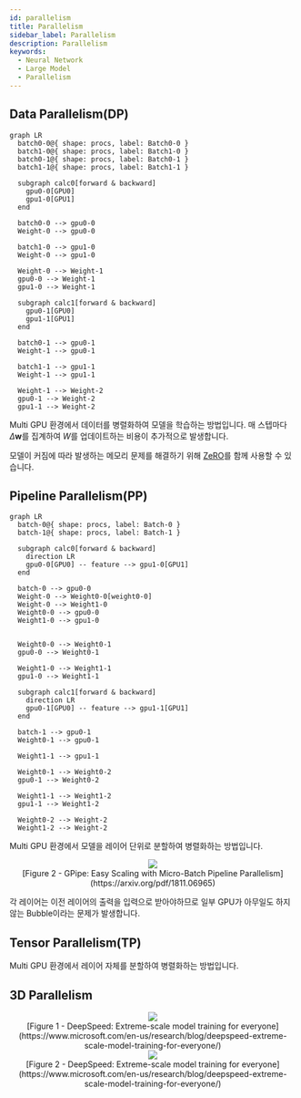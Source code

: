 ```yaml
---
id: parallelism
title: Parallelism
sidebar_label: Parallelism
description: Parallelism
keywords:
  - Neural Network
  - Large Model
  - Parallelism
---
```



## Data Parallelism(DP)

```mermaid
graph LR
  batch0-0@{ shape: procs, label: Batch0-0 }
  batch1-0@{ shape: procs, label: Batch1-0 }
  batch0-1@{ shape: procs, label: Batch0-1 }
  batch1-1@{ shape: procs, label: Batch1-1 }

  subgraph calc0[forward & backward]
    gpu0-0[GPU0]
    gpu1-0[GPU1]
  end

  batch0-0 --> gpu0-0
  Weight-0 --> gpu0-0

  batch1-0 --> gpu1-0
  Weight-0 --> gpu1-0

  Weight-0 --> Weight-1
  gpu0-0 --> Weight-1
  gpu1-0 --> Weight-1

  subgraph calc1[forward & backward]
    gpu0-1[GPU0]
    gpu1-1[GPU1]
  end

  batch0-1 --> gpu0-1
  Weight-1 --> gpu0-1

  batch1-1 --> gpu1-1
  Weight-1 --> gpu1-1

  Weight-1 --> Weight-2
  gpu0-1 --> Weight-2
  gpu1-1 --> Weight-2
```

Multi GPU 환경에서 데이터를 병렬화하여 모델을 학습하는 방법입니다. 매 스텝마다 $\Delta \mathbf{w}$를 집계하여 $W$를 업데이트하는 비용이 추가적으로 발생합니다.

모델이 커짐에 따라 발생하는 메모리 문제를 해결하기 위해 [ZeRO](https://www.microsoft.com/en-us/research/blog/zero-deepspeed-new-system-optimizations-enable-training-models-with-over-100-billion-parameters/)를 함께 사용할 수 있습니다.

## Pipeline Parallelism(PP)

```mermaid
graph LR
  batch-0@{ shape: procs, label: Batch-0 }
  batch-1@{ shape: procs, label: Batch-1 }

  subgraph calc0[forward & backward]
    direction LR
    gpu0-0[GPU0] -- feature --> gpu1-0[GPU1]
  end

  batch-0 --> gpu0-0
  Weight-0 --> Weight0-0[weight0-0]
  Weight-0 --> Weight1-0
  Weight0-0 --> gpu0-0
  Weight1-0 --> gpu1-0


  Weight0-0 --> Weight0-1
  gpu0-0 --> Weight0-1

  Weight1-0 --> Weight1-1
  gpu1-0 --> Weight1-1

  subgraph calc1[forward & backward]
    direction LR
    gpu0-1[GPU0] -- feature --> gpu1-1[GPU1]
  end

  batch-1 --> gpu0-1
  Weight0-1 --> gpu0-1

  Weight1-1 --> gpu1-1

  Weight0-1 --> Weight0-2
  gpu0-1 --> Weight0-2

  Weight1-1 --> Weight1-2
  gpu1-1 --> Weight1-2

  Weight0-2 --> Weight-2
  Weight1-2 --> Weight-2
```

Multi GPU 환경에서 모델을 레이어 단위로 분할하여 병렬화하는 방법입니다.

<center>
	<img src={useBaseUrl("img/mlops/nn/llm/bubble.png")} />
	<figcaption>
		[Figure 2 - GPipe: Easy Scaling with Micro-Batch Pipeline Parallelism](https://arxiv.org/pdf/1811.06965)
	</figcaption>
</center>

각 레이어는 이전 레이어의 출력을 입력으로 받아야하므로 일부 GPU가 아무일도 하지 않는 Bubble이라는 문제가 발생합니다.

## Tensor Parallelism(TP)

Multi GPU 환경에서 레이어 자체를 분할하여 병렬화하는 방법입니다.

## 3D Parallelism

<center>
	<img className="bg-white" src={useBaseUrl("img/mlops/nn/llm/3d-parallelism-1.png")} />
	<figcaption>
		[Figure 1 - DeepSpeed: Extreme-scale model training for
		everyone](https://www.microsoft.com/en-us/research/blog/deepspeed-extreme-scale-model-training-for-everyone/)
	</figcaption>
	<img className="bg-white" src={useBaseUrl("img/mlops/nn/llm/3d-parallelism-2.png")} />
	<figcaption>
		[Figure 2 - DeepSpeed: Extreme-scale model training for
		everyone](https://www.microsoft.com/en-us/research/blog/deepspeed-extreme-scale-model-training-for-everyone/)
	</figcaption>
</center>
